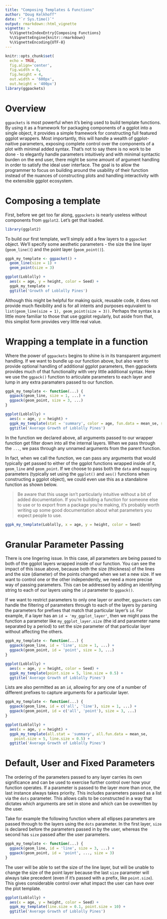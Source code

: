 ```yaml
--- 
title: "Composing Templates & Functions" 
author: "Doug Kelkhoff" 
date: "`r Sys.time()`"
output: rmarkdown::html_vignette
vignette: >
  %\VignetteIndexEntry{Composing Functions}
  %\VignetteEngine{knitr::rmarkdown}
  %\VignetteEncoding{UTF-8}
---
```


```r
knitr::opts_chunk$set(
  echo = TRUE, 
  fig.align='center', 
  fig.width = 6,
  fig.height = 4,
  out.width = '600px', 
  out.height = '400px') 
library(ggpackets)
```

# Overview

`ggpackets` is most powerful when it's being used to build template functions. 
By using it as a framework for packaging components of a ggplot into a single 
object, it provides a simple framework for constructing full featured ggplot
wrappers. Most importantly, this will handle a wealth of ggplot-naitive
parameters, exposing complete control over the components of a plot with minimal
added syntax. That's not to say there is no work to be done - to elegantly
handle parameters intuitively and with minimal syntactic burden on the end user,
there might be some amount of argument handling in order to satisfy the ideal
user interface. The goal is to allow the programmer to focus on building around
the usability of their function instead of the nuances of constructing plots and handling interactivity with the extensible ggplot ecosystem.

# Composing a template

First, before we get too far along, `ggpackets` is nearly useless without
components from `ggplot2`. Let's get that loaded.

```r
library(ggplot2)
```

To build our first template, we'll simply add a few layers to a `ggpacket` 
object. We'll specify some aesthetic parameters - the size the line layer (`geom_line()`) and the point layer (`geom_point()`).

```r
ggpk_my_template <- ggpacket() + 
  geom_line(size = 1) + 
  geom_point(size = 3)
```

```r
ggplot(Loblolly) + 
  aes(x = age, y = height, color = Seed) + 
  ggpk_my_template + 
  ggtitle('Growth of Loblolly Pines')
```

Although this might be helpful for making quick, reusable code, it does not 
provide much flexibility and is for all intents and purposes equivalent to 
`list(geom_line(size = 1), geom_point(size = 3))`. Perhaps the syntax is a
little more familiar to those that use ggplot regularly, but aside from that,
this simplist form provides very little real value.

# Wrapping a template in a function

Where the power of `ggpackets` begins to shine is in its transparent argument 
handling. If we want to bundle up our function above, but also want to provide 
optional handling of additional ggplot parameters, then ggpackets provides much 
of that functionality with very little additional syntax. Here we use the
`ggpack()` function to articulate parameters to each layer and lump in any extra
paramaters passed to our function.

```r
ggpk_my_template <- function(...) {
  ggpack(geom_line, size = 1, ...) +
  ggpack(geom_point, size = 3, ...)
}
```

```r
ggplot(Loblolly) + 
  aes(x = age, y = height) + 
  ggpk_my_template(stat = 'summary', color = age, fun.data = mean_se, size = 5, alpha = 0.5) + 
  ggtitle('Average Growth of Loblolly Pines')
```

In the function we declared above, all arguments passed to our wrapper function
get filter down into all the internal layers. When we pass through the `...`, we
pass through any unnamed arguments from the parent function.

In fact, when we call the function, we can pass any arguments that would
typically get passed to either of the ggplot functions wrapped inside of it,
`geom_line` and `geom_point`. If we choose to pass both the `data` and `mapping`
parameters (typically set using the `ggplot()` and `aes()` functions when
constructing a ggplot object), we could even use this as a standalone function
as shown below.

> Be aware that this usage isn't particularly intuitive without a bit of added
documentation. If you're building a function for someone else to use or to
export from a package you're making, it's probably worth writing up some good
documentation about what parameters you expect people to use.

```r
ggpk_my_template(Loblolly, x = age, y = height, color = Seed)
```


# Granular Parameter Passing

There is one lingering issue. In this case, all parameters are being passed to 
both of the ggplot layers wrapped inside of our function. You can see the impact
of this issue above, because both the size (thickness) of the lines and the size
(diameter) of the points changed when we set a new size. If we want to control 
one or the other independently, we need a more precise way of passing
parameters. This can be addressed by adding an identifying string to each of our
layers using the `id` parameter to `ggpack()`.

If we want to restrict parameters to only one layer or another, `ggpackets` can 
handle the filtering of parameters through to each of the layers by parsing the
parameters for prefixes that match that particular layer's `id`. For example, if
a layer has an `id = 'my_ggplot_layer'`, then we might pass the function a
parameter like `my_ggplot_layer.size` (the id and parameter name separated by a
period) to set the size parameter of that particular layer without affecting the
others.

```r
ggpk_my_template <- function(...) {
  ggpack(geom_line, id = 'line', size = 1, ...) + 
  ggpack(geom_point, id = 'point', size = 3, ...)
}
```

```r
ggplot(Loblolly) + 
  aes(x = age, y = height, color = Seed) + 
  ggpk_my_template(point.size = 5, line.size = 0.5) + 
  ggtitle('Average Growth of Loblolly Pines')
```

Lists are also permitted as an `id`, allowing for any one of a number of
different prefixes to capture arguments for a particular layer.

```r
ggpk_my_template <- function(...) {
  ggpack(geom_line, id = c('all', 'line'), size = 1, ...) + 
  ggpack(geom_point, id = c('all', 'point'), size = 3, ...)
}
```

```r
ggplot(Loblolly) + 
  aes(x = age, y = height) + 
  ggpk_my_template(all.stat = 'summary', all.fun.data = mean_se,
    point.size = 5, line.size = 0.5) + 
  ggtitle('Average Growth of Loblolly Pines')
```

# Default, User and Fixed Parameters

The ordering of the parameters passed to any layer carries its own significance
and can be used to exercise further control over how your function operates. If
a parameter is passed to the layer more than once, the last instance always
takes priority. This includes parameters passed as a list via the `dots`
parameter. This allows calls to be constructed in a way that dictates which
arguments are set in stone and which can be ovewritten by the user.

Take for example the following function where all ellipses parameters are passed
through to the layers using the `dots` parameter. In the first layer, `size` is
declared before the parameters passed in by the user, whereas the second has
`size` passed after the user parameters.

```r
ggpk_my_template <- function(...) {
  ggpack(geom_line, id = 'line', size = 3, ...) + 
  ggpack(geom_point, id = 'point', ..., size = 3)
}
```

The user will be able to set the size of the line layer, but will be unable to 
change the size of the point layer because the last `size` parameter will always
take precedent (even if it's passed with a prefix, like `point.size`). This
gives considerable control over what impact the user can have over the plot
template.

```r
ggplot(Loblolly) + 
  aes(x = age, y = height, color = Seed) + 
  ggpk_my_template(line.size = 0.1, point.size = 10) + 
  ggtitle('Average Growth of Loblolly Pines')
```